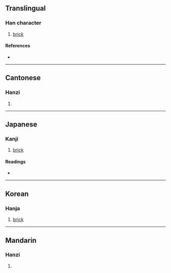 {{character info/new}}
==Translingual==

===Han character===
{{Han char|rn=32|rad=土|as=11|sn=14|four=45143|canj=GJII|ids=⿰土專}}

# [[brick]]

====References====
* {{Han ref|kx=0237.080|dkj=05400|dj=0475.150|hdz=10478.060|uh=587C|ud=22652|bh=E157|bd=57687}}

----

==Cantonese==

===Hanzi===
{{yue-hanzi|jyut=[[zyun1]]|y=jyun1}}

# {{defn|lang=yue|sort=土11}}

----

==Japanese==

===Kanji===
{{ja-kanji|grade=|rs=土11}}

# [[brick]]

====Readings====
* {{ja-readings|on=[[せん]] (sen), [[たん]] (tan), [[だん]] (dan), [[ぜん]] (zen)|kun=[[かわら]] (kawara)}}

----

==Korean==

===Hanja===
{{ko-hanja|hangeul=전|rv=jeon|mr=chŏn}}

# [[brick]]

----

==Mandarin==

===Hanzi===
{{cmn-hanzi|pin=[[zhuān]] ([[zhuan1]])|wg=chuan<sup>1</sup>}}

# {{defn|lang=cmn|sort=土11}}